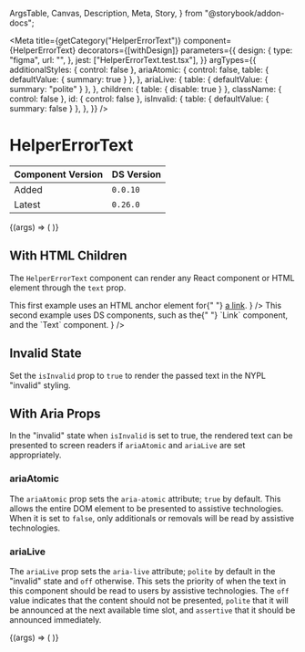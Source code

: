  ArgsTable,
  Canvas,
  Description,
  Meta,
  Story,
} from "@storybook/addon-docs";


<Meta
  title={getCategory("HelperErrorText")}
  component={HelperErrorText}
  decorators={[withDesign]}
  parameters={{
    design: {
      type: "figma",
      url: "",
    },
    jest: ["HelperErrorText.test.tsx"],
  }}
  argTypes={{
    additionalStyles: { control: false },
    ariaAtomic: {
      control: false,
      table: { defaultValue: { summary: true } },
    },
    ariaLive: {
      table: { defaultValue: { summary: "polite" } },
    },
    children: { table: { disable: true } },
    className: { control: false },
    id: { control: false },
    isInvalid: {
      table: { defaultValue: { summary: false } },
    },
  }}
/>

# HelperErrorText

| Component Version | DS Version |
| ----------------- | ---------- |
| Added             | `0.0.10`   |
| Latest            | `0.26.0`   |

<Description of={HelperErrorText} />

<Canvas withToolbar>
  <Story
    name="HelperErrorText with Controls"
    args={{
      additionalStyles: undefined,
      ariaAtomic: undefined,
      ariaLive: "polite",
      className: undefined,
      id: "helperErrorText-id",
      isInvalid: false,
      text: "This is the helper text!",
    }}
  >
    {(args) => (
      <HelperErrorText
        {...args}
        text={args.isInvalid ? "This is the error text :(" : args.text}
      />
    )}
  </Story>
</Canvas>

<ArgsTable story="HelperErrorText with Controls" />

## With HTML Children

The `HelperErrorText` component can render any React component or HTML element
through the `text` prop.

<Canvas>
  <Story name="With HTML Children">
    <HelperErrorText
      text={
        <>
          This first example uses an HTML anchor element for{" "}
          <a href="#">a link</a>.
        </>
      }
    />
    <HelperErrorText
      text={
        <Text>
          This second example uses DS components, such as the{" "}
          <Link href="#">`Link`</Link> component, and the `Text` component.
        </Text>
      }
    />
  </Story>
</Canvas>

## Invalid State

Set the `isInvalid` prop to `true` to render the passed text in the
NYPL "invalid" styling.

<Canvas>
  <Story name="Invalid State">
    <HelperErrorText isInvalid text="This is the error text :(" />
  </Story>
</Canvas>

## With Aria Props

In the "invalid" state when `isInvalid` is set to true, the rendered text can be
presented to screen readers if `ariaAtomic` and `ariaLive` are set appropriately.

### ariaAtomic

The `ariaAtomic` prop sets the `aria-atomic` attribute; `true` by default. This
allows the entire DOM element to be presented to assistive technologies. When it
is set to `false`, only additionals or removals will be read by assistive
technologies.

### ariaLive

The `ariaLive` prop sets the `aria-live` attribute; `polite` by default in the
"invalid" state and `off` otherwise. This sets the priority of when the text in
this component should be read to users by assistive technologies. The `off` value
indicates that the content should not be presented, `polite` that it will be
announced at the next available time slot, and `assertive` that it should be
announced immediately.

<Canvas>
  <Story
    name="With Aria Controls"
    args={{
      ariaAtomic: true,
      ariaLive: "polite",
      isInvalid: true,
    }}
  >
    {(args) => (
      <HelperErrorText
        {...args}
        text="Only invalid text can be read to screen readers with the appropriate aria-atomic and aria-live props."
      />
    )}
  </Story>
</Canvas>
